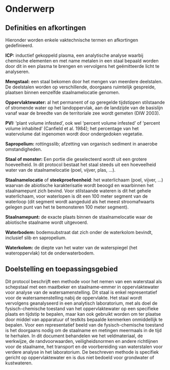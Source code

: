 # Onderwerp

## Definities en afkortingen

Hieronder worden enkele vaktechnische termen en afkortingen gedefinieerd.

**ICP:** inductief gekoppeld plasma, een analytische analyse waarbij chemische elementen en met name metalen in een staal bepaald worden door dit in een plasma te brengen en vervolgens het geëmitteerde licht te analyseren.

**Mengstaal:** een staal bekomen door het mengen van meerdere deelstalen.
De deelstalen worden op verschillende, doorgaans ruimtelijk gespreide, plaatsen binnen eenzelfde staalnamelocatie genomen.

**Oppervlaktewater:** al het permanent of op geregelde tijdstippen stilstaande of stromende water op het landoppervlak, aan de landzijde van de basislijn vanaf waar de breedte van de territoriale zee wordt gemeten (DIW 2003).

**PVI:** 'plant volume infested', ook wel 'percent volume infested' of 'percent volume inhabited' (Canfield et al. 1984); het percentage van het watervolume dat ingenomen wordt door ondergedoken vegetatie.

**Sapropelium:** rottingsslib; afzetting van organisch sediment in anaerobe omstandigheden.

**Staal of monster:** Een portie die geselecteerd wordt uit een grotere hoeveelheid.
In dit protocol bestaat het staal steeds uit een hoeveelheid water van de staalnamelocatie (poel, vijver, plas, ...).

**Staalnamelocatie** of **steekproefeenheid**: het waterlichaam (poel, vijver, ...) waarvan de abiotische karakterisatie wordt beoogd en waarbinnen het staalnamepunt zich bevind.
Voor stilstaande wateren is dit het gehele waterlichaam, voor waterlopen is dit een 100 meter segment van de waterloop (dit segment wordt aangeduid als het meest stroomafwaarts gelegen punt van het te bemonsteren 100 meter segment).

**Staalnamepunt:** de exacte plaats binnen de staalnamelocatie waar de abiotische staalname wordt uitgevoerd.

**Waterbodem:** bodemsubstraat dat zich onder de waterkolom bevindt, inclusief slib en sapropelium.

**Waterkolom:** de diepte van het water van de waterspiegel (het wateroppervlak) tot de onderwaterbodem.

## Doelstelling en toepassingsgebied

Dit protocol beschrijft een methode voor het nemen van een waterstaal als schepstaal met een maatbeker en staalname-emmer in oppervlaktewater voor analyse van de watersamenstelling.
Dit staal is enkel representatief voor de watersamenstelling nabij de oppervlakte.
Het staal wordt vervolgens geanalyseerd in een analytisch laboratorium, met als doel de fysisch-chemische toestand van het oppervlaktewater op een specifieke plaats en tijdstip te bepalen, maar kan ook gebruikt worden om ter plaatse door middel van apparatuur of testkits bepaalde kenmerken onmiddellijk te bepalen.
Voor een representatief beeld van de fysisch-chemische toestand is het doorgaans nodig om de staalname en metingen meermaals in de tijd te herhalen.
In dit document behandelen we het veldmateriaal, de werkwijze, de randvoorwaarden, veiligheidsnormen en andere richtlijnen voor de staalname, het transport en de voorbereiding van waterstalen voor verdere analyse in het laboratorium.
De beschreven methode is specifiek gericht op oppervlaktewater en is dus niet bedoeld voor grondwater of kustwateren.

